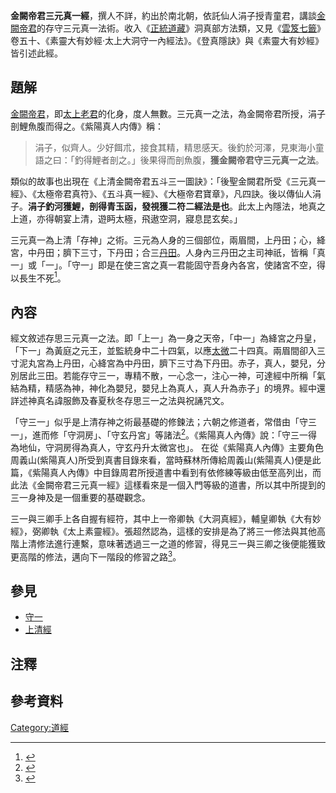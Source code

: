{{道教}}
'''金闕帝君三元真一經'''，撰人不詳，約出於南北朝，依託仙人涓子授青童君，講談[[金闕帝君|金闕帝君]]的存守三元真一法術。收入《[[正統道藏|正統道藏]]》洞真部方法類，又見《[[雲笈七籤|雲笈七籤]]》卷五十、《素靈大有妙經·太上大洞守一內經法》。《登真隱訣》與《素靈大有妙經》皆引述此經。

== 題解 ==
[[金闕帝君|金闕帝君]]，即[[太上老君|太上老君]]的化身，度人無數。三元真一之法，為金闕帝君所授，涓子剖鯉魚腹而得之。《紫陽真人内傳》稱：<blockquote>涓子，似齊人。少好餌朮，接食其精，精思感天。後釣於河澤，見東海小童語之曰：「釣得鯉者剖之。」後果得而剖魚腹，'''獲金闕帝君守三元真一之法'''。</blockquote>

類似的故事也出現在《上清金闕帝君五斗三一圖訣》：「後聖金闕君所受《三元真一經》、《太極帝君真符》、《五斗真一經》、《大極帝君寶章》{{efn|〈真符〉〈寶章〉現存三種版本，分別抄錄於《登真隱訣》卷一、《素靈大有妙經》、《明堂玄丹經真經》。《五斗真一經》現有五個版本，包括：《五斗三一圖訣》、《雲笈七籤》卷四十九所錄〈金闕帝君五斗三元真一經口訣〉、《上清握中訣》、《元始天尊說玄微妙經》、《素靈大有妙經·大洞守一法》。}}，凡四訣。後以傳仙人涓子。'''涓子釣河獲鯉，剖得青玉函，發視獲二符二經法是也'''。此太上內隱法，地真之上道，亦得朝宴上清，遊眄太極，飛遨空洞，寢息昆玄矣。」

三元真一為上清「存神」之術。三元為人身的三個部位，兩眉間，上丹田；心，絳宮，中丹田；臍下三寸，下丹田；合三[[丹田|丹田]]。人身內三丹田之主司神祇，皆稱「真一」或「一」。「守一」即是在使三宮之真一君能固守吾身內各宮，使諸宮不空，得以長生不死<ref>{{cite conference|author=蕭登福|title=六朝道教上清派存思修鍊法門試論|conference=台灣密宗國際學術研討會|date=2006|url=http://enlight.lib.ntu.edu.tw/FULLTEXT/JR-MAG/mag216869.pdf|access-date=2015-11-26|archive-date=2015-12-08|archive-url=https://web.archive.org/web/20151208171513/http://enlight.lib.ntu.edu.tw/FULLTEXT/JR-MAG/mag216869.pdf|dead-url=no}}</ref>。

== 內容 ==
經文敘述存思三元真一之法。即「上一」為一身之天帝，「中一」為絳宮之丹皇，「下一」為黃庭之元王，並監統身中二十四氣，以應[[太微垣|太微]]二十四真。兩眉間卻入三寸泥丸宮為上丹田，心絳宮為中丹田，臍下三寸為下丹田。赤子，真人，嬰兒，分別居此三田。若能存守三一，專精不散，一心念一，注心一神，可達經中所稱「氣結為精，精感為神，神化為嬰兒，嬰兒上為真人，真人升為赤子」的境界。經中還詳述神真名諱服飾及春夏秋冬存思三一之法與祝誦咒文。

「守三一」似乎是上清存神之術最基礎的修鍊法；六朝之修道者，常借由「守三一」，進而修「守洞房」、「守玄丹宮」等諸法<ref>{{cite journal|author1=蕭登福|title=魏晉六朝道經中所見之「守一」及頭上九宮說|journal=弘道|date=2008|volume=37|pages=53-63|url=http://daoist.org/booksearch/BookSearch/.%5Clist012%5C37-11-53.pdf|access-date=2015-11-26|archive-date=2019-07-01|archive-url=https://web.archive.org/web/20190701100757/http://daoist.org/booksearch/BookSearch/.%5Clist012%5C37-11-53.pdf|dead-url=no}}</ref>。《紫陽真人內傳》說：「守三一得為地仙，守洞房得為真人，守玄丹升太微宮也」。
在從《紫陽真人內傳》主要角色周義山(紫陽真人)所受到真書目錄來看，當時蘇林所傳給周義山(紫陽真人)便是此篇，《紫陽真人內傳》中目錄周君所授道書中看到有依修練等級由低至高列出，而此法《金闕帝君三元真一經》這樣看來是一個入門等級的道書，所以其中所提到的三一身神及是一個重要的基礎觀念。

三一與三卿手上各自握有經符，其中上一帝卿執《大洞真經》，輔皇卿執《大有妙經》，弼卿執《太上素靈經》。張超然認為，這樣的安排是為了將三一修法與其他高階上清修法進行連繫，意味著透過三一之道的修習，得見三一與三卿之後便能獲致更高階的修法，邁向下一階段的修習之路<ref>{{cite book|author1=張超然|title=系譜、教法及其整合：東晉南朝道教上清經派的基礎研究|publisher=政治大學中國文學研究所|url=http://nccur.lib.nccu.edu.tw/bitstream/140.119/35567/6/51502106.pdf|access-date=2015-11-26|archive-date=2016-03-04|archive-url=https://web.archive.org/web/20160304204052/http://nccur.lib.nccu.edu.tw/bitstream/140.119/35567/6/51502106.pdf|dead-url=no}}</ref>。

== 參見 ==
* [[守一|守一]]
* [[上清經|上清經]]

== 注釋 ==
{{notelist|iger=|2}}

== 參考資料 ==
{{Reflist|2}}

[[Category:道經|Category:道經]]